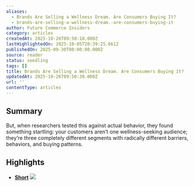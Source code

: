 ```yaml
---
aliases:
  - Brands Are Selling a Wellness Dream. Are Consumers Buying It?
  - brands-are-selling-a-wellness-dream.-are-consumers-buying-it
author: Future Commerce Insiders
category: articles
createdAt: 2025-10-26T09:50:18.000Z
lastHighlightedOn: 2025-10-05T20:39:25.661Z
publishedOn: 2025-09-30T00:00:00.000Z
source: reader
status: seedling
tags: []
title: Brands Are Selling a Wellness Dream. Are Consumers Buying It?
updatedAt: 2025-10-26T09:50:38.000Z
url: ''
contentType: articles
---
```

## Summary

But, when researchers tested this against actual behavior, they found something startling: your customers aren’t one wellness-seeking audience; they’re three completely different segments with radically different barriers, behaviors, and buying patterns.

## Highlights

- [**Short**](https://futurecommerce.us16.list-manage.com/track/click?u=c08f64351704a1ea4479bd08b&id=9167059995&e=2d0299bab1)
  [![](https://mcusercontent.com/c08f64351704a1ea4479bd08b/images/307bf5a1-dd72-9a6c-f1cd-2f6e07c2cbe8.png)
  ](https://futurecommerce.us16.list-manage.com/track/click?u=c08f64351704a1ea4479bd08b&id=47f0efc183&e=2d0299bab1)
